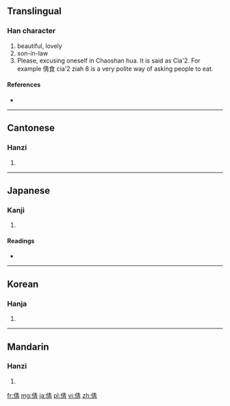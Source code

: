 ==Translingual==

===Han character===
{{Han char|rn=9|rad=人|as=08|sn=10|four=2522<sub>7</sub>|canj=人手一月 (OQMB)}}

# beautiful, lovely
# son-in-law
# Please, excusing oneself in Chaoshan hua. It is said as Cia'2. For example 倩食 cia'2 ziah 8 is a very polite way of asking people to eat.

====References====
* {{Han ref|kx=0109.010|dkj=00791|dj=0231.100|hdz=10170.010|uh=5029|ud=20521|bh=ADC5|bd=44485}}

----

==Cantonese==

===Hanzi===
{{yue-hanzi|jyut=|y=sin3}}

# {{defn|lang=yue|sort=人08}}

----

==Japanese==

===Kanji===
{{ja-kanji|grade=|rs=人08}}

# {{defn|lang=ja|sort=人08}}

====Readings====
* {{ja-readings|on=[[せん]] (sen), [[せい]] (sei)|kun=[[うつくしい]] (utsukushii), [[つらつら]] (tsuratsura)}}

----

==Korean==

===Hanja===
{{ko-hanja|hangeul=천|rv=cheon|mr=ch'ŏn}}

# {{defn|lang=ko|sort=人08}}

----

==Mandarin==

===Hanzi===
{{cmn-hanzi|pin=[[qiàn]] ([[qian4]])|wg=ch'ien<sup>4</sup>}}

# {{defn|lang=cmn|sort=人08}}

[[fr:倩]]
[[mg:倩]]
[[ja:倩]]
[[pl:倩]]
[[vi:倩]]
[[zh:倩]]